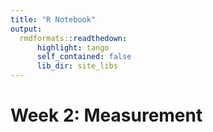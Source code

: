 ```yaml
---
title: "R Notebook"
output: 
  rmdformats::readthedown:
      highlight: tango
      self_contained: false
      lib_dir: site_libs
---
```


# Week 2: Measurement